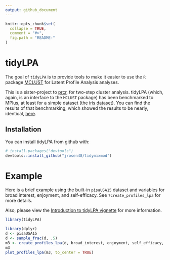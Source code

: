 ```yaml
---
output: github_document
---
```


<!-- README.md is generated from README.Rmd. Please edit that file -->

```r
knitr::opts_chunk$set(
  collapse = TRUE,
  comment = "#>",
  fig.path = "README-"
)
```

# tidyLPA

The goal of `tidyLPA` is to provide tools to make it easier to use the `R` package [MCLUST](http://www.stat.washington.edu/mclust/) for Latent Profile Analysis analyses.

This is a sister-project to [prcr](https://github.com/jrosen48/prcr), for two-step cluster analysis. 
tidyLPA (which, again, is an interface to the `MCLUST` package) has been benchmarked to MPlus, at least for a simple dataset (the [iris dataset](https://en.wikipedia.org/wiki/Iris_flower_data_set)). You can find the results of that benchmarking, which showed the results to be nearly, identical, [here](https://jrosen48.github.io/blog/comparing-mplus-and-mclust-output/). 

## Installation

You can install tidyLPA from github with:

```r
# install.packages("devtools")
devtools::install_github("jrosen48/tidymixmod")
```

# Example

Here is a brief example using the built-in `pisaUSA15` dataset and variables for broad interest, enjoyment, and self-efficacy. See `?create_profiles_lpa` for more details.

Also, please view the [Introduction to tidyLPA vignette](https://jrosen48.github.io/tidyLPA/articles/Introduction_to_tidyLPA.html) for more information.

```r
library(tidyLPA)
```

```r
library(dplyr)
d <- pisaUSA15
d <- sample_frac(d, .5)
m3 <- create_profiles_lpa(d, broad_interest, enjoyment, self_efficacy, n_profiles = 3, model = 2)
m3
plot_profiles_lpa(m3, to_center = TRUE)
```
